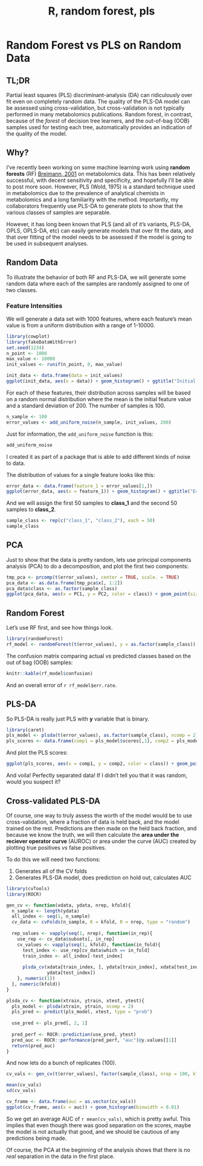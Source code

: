% R, random forest, pls

# Random Forest vs PLS on Random Data

## TL;DR

Partial least squares (PLS) discriminant-analysis (DA) can ridiculously over fit
even on completely random data. The quality of the PLS-DA model can be assessed
using cross-validation, but cross-validation is not typically performed in many
metabolomics publications. Random forest, in contrast, because of the *forest* of
decision tree learners, and the out-of-bag (OOB) samples used for testing each tree, 
automatically provides an indication of the quality of the model.

## Why?

I've recently been working on some machine learning work using **random forests**
(RF) [Breimann, 2001](https://www.stat.berkeley.edu/~breiman/randomforest2001.pdf) on metabolomics data. This has been relatively successful,
with decent sensitivity and specificity, and hopefully I'll be able to post more
soon. However, PLS (Wold, 1975) is a standard technique used in metabolomics
due to the prevalence of analytical chemists in metabolomics and a long familiarity
with the method. Importantly, my collaborators frequently use PLS-DA to generate
plots to show that the various classes of samples are separable.

However, it has long been known that PLS (and all of it's variants, PLS-DA, OPLS,
OPLS-DA, etc) can easily generate models that over fit the data, and that over fitting
of the model needs to be assessed if the model is going to be used in subsequent
analyses. 

## Random Data

To illustrate the behavior of both RF and PLS-DA, we will generate some random data
where each of the samples are randomly assigned to one of two classes.

### Feature Intensities

We will generate a data set with 1000 features, where each feature's mean value
is from a uniform distribution with a range of 1-10000.

```r
library(cowplot)
library(fakeDataWithError)
set.seed(1234)
n_point <- 1000
max_value <- 10000
init_values <- runif(n_point, 0, max_value)
```

```r
init_data <- data.frame(data = init_values)
ggplot(init_data, aes(x = data)) + geom_histogram() + ggtitle("Initial Data")
```

For each of these features, their distribution across samples will be based on
a random normal distribution where the mean is the initial feature value and a
standard deviation of 200. The number of samples is 100.

```r
n_sample <- 100
error_values <- add_uniform_noise(n_sample, init_values, 200)
```

Just for information, the `add_uniform_noise` function is this:

```r
add_uniform_noise
```

I created it as part of a package that is able to add different kinds of noise
to data.

The distribution of values for a single feature looks like this:

```r
error_data <- data.frame(feature_1 = error_values[1,])
ggplot(error_data, aes(x = feature_1)) + geom_histogram() + ggtitle("Error Data")
```

And we will assign the first 50 samples to **class_1** and the second 50 samples
to **class_2**.

```r
sample_class <- rep(c("class_1", "class_2"), each = 50)
sample_class
```

## PCA

Just to show that the data is pretty random, lets use principal components
analysis (PCA) to do a decomposition, and plot the first two components:

```r
tmp_pca <- prcomp(t(error_values), center = TRUE, scale. = TRUE)
pca_data <- as.data.frame(tmp_pca$x[, 1:2])
pca_data$class <- as.factor(sample_class)
ggplot(pca_data, aes(x = PC1, y = PC2, color = class)) + geom_point(size = 4)
```


## Random Forest

Let's use RF first, and see how things look.

```r
library(randomForest)
rf_model <- randomForest(t(error_values), y = as.factor(sample_class))
```

The confusion matrix comparing actual *vs* predicted classes based on the 
out of bag (OOB) samples:

```r
knitr::kable(rf_model$confusion)
```

And an overall error of `r rf_model$err.rate`.

## PLS-DA

So PLS-DA is really just PLS with **y** variable that is binary.

```r
library(caret)
pls_model <- plsda(t(error_values), as.factor(sample_class), ncomp = 2)
pls_scores <- data.frame(comp1 = pls_model$scores[,1], comp2 = pls_model$scores[,2], class = sample_class)
```

And plot the PLS scores:

```r
ggplot(pls_scores, aes(x = comp1, y = comp2, color = class)) + geom_point(size = 4) + ggtitle("PLS-DA of Random Data")
```

And voila! Perfectly separated data! If I didn't tell you that it was random, would
you suspect it?

## Cross-validated PLS-DA

Of course, one way to truly assess the worth of the model would be to use
cross-validation, where a fraction of data is held back, and the model trained
on the rest. Predictions are then made on the held back fraction, and because we
know the truth, we will then calculate the **area under the reciever operator curve**
(AUROC) or area under the curve (AUC) created by plotting true positives *vs* 
false positives.

To do this we will need two functions:

1. Generates all of the CV folds
2. Generates PLS-DA model, does prediction on hold out, calculates AUC

```r
library(cvTools)
library(ROCR)

gen_cv <- function(xdata, ydata, nrep, kfold){
  n_sample <- length(ydata)
  all_index <- seq(1, n_sample)
  cv_data <- cvFolds(n_sample, K = kfold, R = nrep, type = "random")
  
  rep_values <- vapply(seq(1, nrep), function(in_rep){
    use_rep <- cv_data$subsets[, in_rep]
    cv_values <- vapply(seq(1, kfold), function(in_fold){
      test_index <- use_rep[cv_data$which == in_fold]
      train_index <- all_index[-test_index]
      
      plsda_cv(xdata[train_index, ], ydata[train_index], xdata[test_index, ],
               ydata[test_index])
    }, numeric(1))
  }, numeric(kfold))
}

plsda_cv <- function(xtrain, ytrain, xtest, ytest){
  pls_model <- plsda(xtrain, ytrain, ncomp = 2)
  pls_pred <- predict(pls_model, xtest, type = "prob")
  
  use_pred <- pls_pred[, 2, 1]
  
  pred_perf <- ROCR::prediction(use_pred, ytest)
  pred_auc <- ROCR::performance(pred_perf, "auc")@y.values[[1]]
  return(pred_auc)
}
```

And now lets do a bunch of replicates (100).

```r
cv_vals <- gen_cv(t(error_values), factor(sample_class), nrep = 100, kfold = 5)

mean(cv_vals)
sd(cv_vals)

cv_frame <- data.frame(auc = as.vector(cv_vals))
ggplot(cv_frame, aes(x = auc)) + geom_histogram(binwidth = 0.01)
```

So we get an average AUC of `r mean(cv_vals)`, which is pretty awful. This implies
that even though there was good separation on the scores, maybe the model is
not actually that good, and we should be cautious of any predictions being made.

Of course, the PCA at the beginning of the analysis shows that there is no *real*
separation in the data in the first place. 